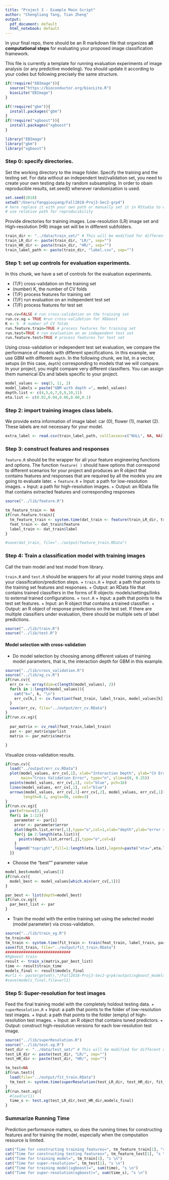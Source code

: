```yaml
---
title: "Project 3 - Example Main Script"
author: "Chengliang Tang, Tian Zheng"
output:
  pdf_document: default
  html_notebook: default
---
```


In your final repo, there should be an R markdown file that organizes **all computational steps** for evaluating your proposed image classification framework. 

This file is currently a template for running evaluation experiments of image analysis (or any predictive modeling). You should update it according to your codes but following precisely the same structure. 

```r
if(!require("EBImage")){
  source("https://bioconductor.org/biocLite.R")
  biocLite("EBImage")
}

if(!require("gbm")){
  install.packages("gbm")
}
if(!require("xgboost")){
  install.packages("xgboost")
}

library("EBImage")
library("gbm")
library("xgboost")
```


### Step 0: specify directories.

Set the working directory to the image folder. Specify the training and the testing set. For data without an independent test/validation set, you need to create your own testing data by random subsampling. In order to obain reproducible results, set.seed() whenever randomization is used. 

```r
set.seed(2018)
setwd("/Users/fangqiouyang/Fall2018-Proj3-Sec2-grp4") 
# here replace it with your own path or manually set it in RStudio to where this rmd file is located. 
# use relative path for reproducibility
```

Provide directories for training images. Low-resolution (LR) image set and High-resolution (HR) image set will be in different subfolders. 
```r
train_dir <- "../data/train_set/" # This will be modified for different data sets.
train_LR_dir <- paste(train_dir, "LR/", sep="")
train_HR_dir <- paste(train_dir, "HR/", sep="")
train_label_path <- paste(train_dir, "label.csv", sep="") 
```

### Step 1: set up controls for evaluation experiments.

In this chunk, we have a set of controls for the evaluation experiments. 

+ (T/F) cross-validation on the training set
+ (number) K, the number of CV folds
+ (T/F) process features for training set
+ (T/F) run evaluation on an independent test set
+ (T/F) process features for test set

```r
run.cv=FALSE # run cross-validation on the training set
run.cv.xg = TRUE #run cross-validation for XGboost
K <- 5  # number of CV folds
run.feature.train=TRUE # process features for training set
run.test=TRUE # run evaluation on an independent test set
run.feature.test=TRUE # process features for test set
```

Using cross-validation or independent test set evaluation, we compare the performance of models with different specifications. In this example, we use GBM with different `depth`. In the following chunk, we list, in a vector, setups (in this case, `depth`) corresponding to models that we will compare. In your project, you might compare very different classifiers. You can assign them numerical IDs and labels specific to your project. 

```r
model_values <- seq(3, 11, 2)
model_labels = paste("GBM with depth =", model_values)
depth.list <- c(4,5,6,7,8,9,10,11)
eta.list <- c(0.02,0.04,0.06,0.08,0.1)
```

### Step 2: import training images class labels.

We provide extra information of image label: car (0), flower (1), market (2). These labels are not necessary for your model.

```r
extra_label <- read.csv(train_label_path, colClasses=c("NULL", NA, NA))
```

### Step 3: construct features and responses

`feature.R` should be the wrapper for all your feature engineering functions and options. The function `feature( )` should have options that correspond to different scenarios for your project and produces an R object that contains features and responses that are required by all the models you are going to evaluate later. 
+ `feature.R`
  + Input: a path for low-resolution images.
  + Input: a path for high-resolution images.
  + Output: an RData file that contains extracted features and corresponding responses

```r
source("../lib/feature.R")

tm_feature_train <- NA
if(run.feature.train){
  tm_feature_train <- system.time(dat_train <- feature(train_LR_dir, train_HR_dir))
  feat_train <- dat_train$feature
  label_train <- dat_train$label
}

#save(dat_train, file="../output/feature_train.RData")
```


### Step 4: Train a classification model with training images
Call the train model and test model from library. 

`train.R` and `test.R` should be wrappers for all your model training steps and your classification/prediction steps. 
+ `train.R`
  + Input: a path that points to the training set features and responses.
  + Output: an RData file that contains trained classifiers in the forms of R objects: models/settings/links to external trained configurations.
+ `test.R`
  + Input: a path that points to the test set features.
  + Input: an R object that contains a trained classifier.
  + Output: an R object of response predictions on the test set. If there are multiple classifiers under evaluation, there should be multiple sets of label predictions. 
```r
source("../lib/train.R")
source("../lib/test.R")
```

#### Model selection with cross-validation
* Do model selection by choosing among different values of training model parameters, that is, the interaction depth for GBM in this example. 
```r
source("../lib/cross_validation.R")
source("../lib/xg_cv.R")
if(run.cv){
  err_cv <- array(dim=c(length(model_values), 2))
  for(k in 1:length(model_values)){
    cat("k=", k, "\n")
    err_cv[k,] <- cv.function(feat_train, label_train, model_values[k], K)
  }
  save(err_cv, file="../output/err_cv.RData")
}
if(run.cv.xg){
  
  par_matrix <- cv_real(feat_train,label_train)
  par <- par_matrix$parlist
  matrix <- par_matrix$matrix

}
```

Visualize cross-validation results. 
```r
if(run.cv){
  load("../output/err_cv.RData")
  plot(model_values, err_cv[,1], xlab="Interaction Depth", ylab="CV Error",
       main="Cross Validation Error", type="n", ylim=c(0, 0.25))
  points(model_values, err_cv[,1], col="blue", pch=16)
  lines(model_values, err_cv[,1], col="blue")
  arrows(model_values, err_cv[,1]-err_cv[,2], model_values, err_cv[,1]+err_cv[,2], 
        length=0.1, angle=90, code=3)
}
if(run.cv.xg){
  par(mfrow=c(3,4))
  for(i in 1:12){
    parameter <- par[i]
    error <- parameter$error
    plot(depth.list,error[,1],type="o",col=1,xlab="depth",ylab="error rate",main="Cross Validation Error")
    for(j in 2:length(eta.list)){
      points(depth.list,error[,j],type="o",col=i)
    }
    legend("topright",fill=1:length(eta.list),legend=paste("eta=",eta.list),cex=0.75)
  }}


```


* Choose the "best"" parameter value
```r
model_best=model_values[1]
if(run.cv){
  model_best <- model_values[which.min(err_cv[,1])]
}

par_best <- list(depth=model_best)
if(run.cv.xg){
  par_best_list <- par 
}
```

* Train the model with the entire training set using the selected model (model parameter) via cross-validation.
```r
source("../lib/train_xg.R")
tm_train=NA
tm_train <- system.time(fit_train <- train(feat_train, label_train, par_best))
save(fit_train, file="../output/fit_train.RData")
#############################
#Xgboost train
result <- train_x(matrix,par_best_list) 
time <- result$train_time
models_final <- result$models_final
#url1 <- paste(getwd(),"/Fall2018-Proj3-Sec2-grp4/output/xgboost_models.RData",sep="")
#save(models_final,file=url1)
```

### Step 5: Super-resolution for test images
Feed the final training model with the completely holdout testing data. 
+ `superResolution.R`
  + Input: a path that points to the folder of low-resolution test images.
  + Input: a path that points to the folder (empty) of high-resolution test images.
  + Input: an R object that contains tuned predictors.
  + Output: construct high-resolution versions for each low-resolution test image.
```r
source("../lib/superResolution.R")
source("../lib/test.xg.R")
test_dir <- "../data/test_set/" # This will be modified for different data sets.
test_LR_dir <- paste(test_dir, "LR/", sep="")
test_HR_dir <- paste(test_dir, "HR/", sep="")

tm_test=NA
if(run.test){
  load(file="../output/fit_train.RData")
  tm_test <- system.time(superResolution(test_LR_dir, test_HR_dir, fit_train))
}
if(run.test.xg){
  #load(url1)
  time_s <- test.xg(test_LR_dir,test_HR_dir,models_final)
}
```

### Summarize Running Time
Prediction performance matters, so does the running times for constructing features and for training the model, especially when the computation resource is limited. 
```r
cat("Time for constructing training features=", tm_feature_train[1], "s \n")
cat("Time for constructing testing features=", tm_feature_test[1], "s \n")
cat("Time for training model=", tm_train[1], "s \n")
cat("Time for super-resolution=", tm_test[1], "s \n")
cat("Time for training model(xgboost)=", sum(time), "s \n")
cat("Time for super-resolution(xgboost)=", sum(time_s), "s \n")
```

